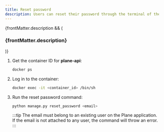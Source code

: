 ```yaml
---
title: Reset password
description: Users can reset their password through the terminal of the Plane application. You need to login to the backend Docker container and run the command below to reset a user's password.
---
```


{frontMatter.description && (

<h3 className="description">{frontMatter.description}</h3>
)}

1. Get the container ID for **plane-api**:
   ```bash
   docker ps
   ```
2. Log in to the container:
   ```bash
   docker exec -it <container_id> /bin/sh
   ```
3. Run the reset password command:
   ```bash
   python manage.py reset_password <email>
   ```
   :::tip
   The email must belong to an existing user on the Plane application. If the email is not attached to any user, the command will throw an error.
   :::
